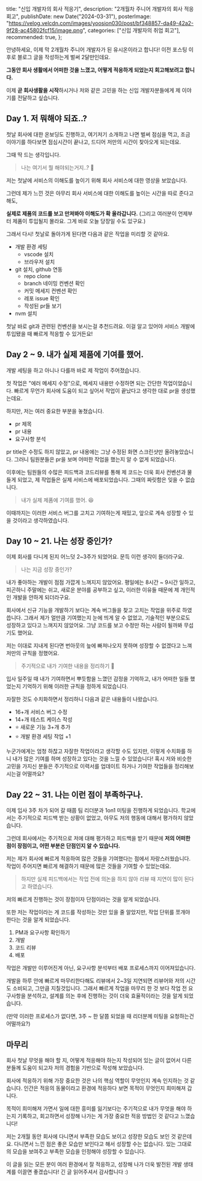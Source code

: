   title: "신입 개발자의 회사 적응기",
  description: "2개월차 주니어 개발자의 회사 적응 회고",
  publishDate: new Date("2024-03-31"),
  posterImage:
    "https://velog.velcdn.com/images/yoosion030/post/bf348857-da49-42a2-9f28-ac45802fcf15/image.png",
  categories: ["신입 개발자의 취업 회고"],
  recommended: true,
};

<PostHeader post={metadata} />

안녕하세요, 이제 막 2개월차 주니어 개발자가 된 유시온이라고 합니다!
이전 포스팅 이후로 블로그 글을 작성하는게 벌써 2달만인데요.

<strong>
  그동안 회사 생활에서 어떠한 것을 느꼈고, 어떻게 적응하게 되었는지 회고해보려고
  합니다.
</strong>

이제 <strong>곧 회사생활을 시작</strong>하시거나 저와 같은 고민을 하는 신입 개발자분들에게 제 이야기를 전달하고 싶습니다.

## Day 1. 저 뭐해야 되죠..?

첫날 회사에 대한 온보딩도 진행하고, 여기저기 소개하고 나면 벌써 점심을 먹고,
조금 이야기를 하다보면 점심시간이 끝나고, 드디어 저만의 시간이 찾아오게 되는데요.

그때 딱 드는 생각입니다.

> 나는 여기서 뭘 해야되는거지..? 🐤

저는 첫날에 서비스의 이해도를 높이기 위해 회사 서비스에 대한 영상을 보았습니다.

그런데 제가 느낀 것은 아무리 회사 서비스에 대한 이해도를 높이는 시간을 따로 준다고 해도,

<strong>실제로 제품의 코드를 보고 만져봐야 이해도가 확 올라갑니다.</strong>
(그리고 여러분이 언제부터 제품이 투입될지 몰라요. 그게 바로 오늘 당장일 수도
있구요.)

그래서 다시! 첫날로 돌아가게 된다면 다음과 같은 작업을 미리할 것 같아요.

- 개발 환경 세팅
  - vscode 설치
  - 브라우저 설치
- git 설치, github 연동
  - repo clone
  - branch 네이밍 컨벤션 확인
  - 커밋 메세지 컨벤션 확인
  - 레포 issue 확인
  - 작성된 pr들 보기
- nvm 설치

첫날 바로 git과 관련된 컨벤션을 보시는걸 추천드려요.
이걸 알고 있어야 서비스 개발에 투입됐을 때 빠르게 적응할 수 있거든요!

## Day 2 ~ 9. 내가 실제 제품에 기여를 했어.

개발 세팅을 하고 아니나 다를까 바로 제 작업이 주어졌습니다.

첫 작업은 "에러 메세지 수정"으로, 메세지 내용만 수정하면 되는 간단한 작업이었습니다.
빠르게 무언가 회사에 도움이 되고 싶어서 작업이 끝났다고 생각한 대로 pr을 생성했는데요.

하지만, 저는 여러 중요한 부분을 놓쳤습니다.

- pr 제목
- pr 내용
- 요구사항 분석

pr title은 수정도 하지 않았고, pr 내용에는 그냥 수정된 화면 스크린샷만 올려놓았습니다. 그러니 팀원분들은 pr을 보며 어떠한 작업을 했는지 알 수 없게 되었습니다.

이후에는 팀원들의 수많은 피드백과 코드리뷰를 통해 제 코드는 더욱 회사 컨벤션과 물들게 되었고,
제 작업들은 실제 서비스에 배포되었습니다. 그때의 짜릿함은 잊을 수 없습니다.

> 내가 실제 제품에 기여를 했어. 😆

이때까지는 이러한 서비스 버그를 고치고 기여하는게 재밌고, 앞으로 계속 성장할 수 있을 것이라고 생각하였습니다.

## Day 10 ~ 21. 나는 성장 중인가?

이제 회사를 다니게 된지 어느덧 2~3주가 되었어요.
문득 이런 생각이 들더라구요.

> 나는 지금 성장 중인가?

내가 좋아하는 개발이 점점 가깝게 느껴지지 않았어요. 평일에는 8시간 ~ 9시간 일하고, 피곤하니 주말에는 쉬고, 새로운 분야를 공부하고 싶고, 이러한 이유들 때문에 제 개인적인 개발을 안하게 되더라구요.

회사에서 신규 기능을 개발하기 보다는 계속 버그들을 찾고 고치는 작업을 위주로 하였씁니다.
그래서 제가 얼만큼 기여했는지 눈에 띄게 알 수 없었고, 기술적인 부분으로도 성장하고 있다고 느껴지지 않았어요.
그냥 코드를 보고 수정만 하는 사람이 될까봐 무섭기도 했어요.

저는 이대로 지내게 된다면 번아웃의 늪에 빠져나오지 못하며 성장할 수 없겠다고 느껴 저만의 규칙을 정했어요.

> 주기적으로 내가 기여한 내용을 정리하기 📝

입사 일주일 때 내가 기여하면서 뿌듯함을 느꼈던 감정을 기억하고, 내가 어떠한 일들 했었는지 기억하기 위해 이러한 규칙을 정하게 되었습니다.

자잘한 것도 수치화하면서 정리하니 다음과 같은 내용들이 나왔습니다.

- 16+개 서비스 버그 수정
- 14+개 테스트 케이스 작성
- ⭐️ 새로운 기능 3+개 추가
- ⭐️ 개발 환경 세팅 작업 +1

누군가에게는 엄청 하찮고 자잘한 작업이라고 생각할 수도 있지만, 이렇게 수치화를 하니 내가 많은 기여를 하며 성장하고 있다는 것을 느낄 수 있었습니다!
혹시 저와 비슷한 고민을 가지신 분들은 주기적으로 이력서를 업데이트 하거나 기여한 작업들을 정리해보시는걸 어떨까요?

## Day 22 ~ 31. 나는 이런 점이 부족하구나.

이제 입사 3주 차가 되어 갈 때쯤 팀 리더분과 1on1 미팅을 진행하게 되었습니다.
학교에서는 주기적으로 피드백 받는 상황이 없었고, 아무도 저의 행동에 대해서 평가하지 않았습니다.

그런데 회사에서는 주기적으로 저에 대해 평가하고 피드백을 받기 때문에 <strong>저의 어떠한 점이 장점이고, 어떤 부분은 단점인지 알 수 있습니다.</strong>

저는 제가 회사에 빠르게 적응하여 많은 것들을 기여했다는 점에서 자랑스러웠습니다. 작업이 주어지면 빠르게 해결하기 때문에 많은 것들을 기여할 수 있었는데요.

> 하지만 실제 피드백에서는 작업 전에 의논을 하지 않아 리뷰 때 지연이 많이 된다고 하였습니다.

저의 빠르게 진행하는 것이 장점이자 단점이라는 것을 알게 되었습니다.

또한 저는 작업이라는 게 코드를 작성하는 것만 있을 줄 알았지만, 작업 단위를 쪼개야 한다는 것을 알게 되었습니다.

1. PM과 요구사항 확인하기
2. 개발
3. 코드 리뷰
4. 배포

작업은 개발만 이루어진게 아닌, 요구사항 분석부터 배포 프로세스까지 이어져있습니다.

개발을 하루 안에 빠르게 마무리한다해도 리뷰에서 2~3일 지연되면 리뷰어와 저의 시간도 소비되고, 그만큼 지칠것입니다.
그래서 빠르게 작업을 마무리 한 것 보다 작업 전 요구사항을 분석하고, 설계를 의논 후에 진행하는 것이 더욱 효율적이라는 것을 알게 되었습니다.

(만약 이러한 프로세스가 없다면, 3주 ~ 한 달쯤 되었을 때 리더분께 미팅을 요청하는건 어떨까요?)

## 마무리

회사 첫날 무엇을 해야 할 지, 어떻게 적응해야 하는지 작성되어 있는 글이 없어서
다른 분들께 도움이 되고자 저의 경험을 기반으로 작성해 보았습니다.

회사에 적응하기 위해 가장 중요한 것은 나의 핵심 역할이 무엇인지 계속 인지하는 것 같습니다.
인간은 적응의 동물이라고 환경에 적응하다 보면 목적이 무엇인지 희미해져 갑니다.

목적이 희미해져 가면서 일에 대한 흥미를 잃기보다는 주기적으로 내가 무엇을 해야 하는지 기록하고, 회고하면서 성장해 나가는 게 가장 중요한 적응 방법인 것 같다고 느꼈습니다!

저는 2개월 동안 회사에 다니면서 부족한 모습도 보이고 성장한 모습도 보인 것 같은데요.
다니면서 느낀 점은 좋은 모습만 보인다고 해서 성장할 수는 없습니다. 있는 그대로의 모습을 보여주고 부족한 모습을 인정해야 성장할 수 있습니다.

이 글을 읽는 모든 분이 여러 환경에서 잘 적응하고, 성장해 나가 더욱 발전된 개발 생태계를 이끌면 좋겠습니다!
긴 글 읽어주셔서 감사합니다 :)

<RelationPostList post={metadata} />
